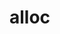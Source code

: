 # alloc


<ul className="grid grid-cols-1 md:grid-cols-2 lg:grid-cols-3 xl:grid-cols-4 gap-4 -ml-6">
<ReferenceCard
    title="Assets"
    description="Display portfolio asset allocation compared to the benchmark"
    url="/sdk/reference/portfolio/alloc/assets"
    chevron={false}
/>
<ReferenceCard
    title="Countries"
    description="Display portfolio country allocation compared to the benchmark"
    url="/sdk/reference/portfolio/alloc/countries"
    chevron={false}
/>
<ReferenceCard
    title="Regions"
    description="Display portfolio region allocation compared to the benchmark"
    url="/sdk/reference/portfolio/alloc/regions"
    chevron={false}
/>
<ReferenceCard
    title="Sectors"
    description="Display portfolio sector allocation compared to the benchmark"
    url="/sdk/reference/portfolio/alloc/sectors"
    chevron={false}
/>
</ul>
